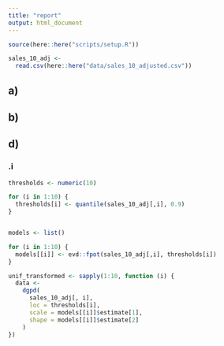 ```yaml
---
title: "report"
output: html_document
---
```


```r
source(here::here("scripts/setup.R"))
```


```r
sales_10_adj <-
  read.csv(here::here("data/sales_10_adjusted.csv"))
```

## a)


## b)



## d)
### .i
```r
thresholds <- numeric(10)

for (i in 1:10) {
  thresholds[i] <- quantile(sales_10_adj[,i], 0.9)
}


models <- list()

for (i in 1:10) {
  models[[i]] <- evd::fpot(sales_10_adj[,i], thresholds[i])
}

unif_transformed <- sapply(1:10, function (i) {
  data <-
    dgpd(
      sales_10_adj[, i],
      loc = thresholds[i],
      scale = models[[i]]$estimate[1],
      shape = models[[i]]$estimate[2]
    )
})
```



